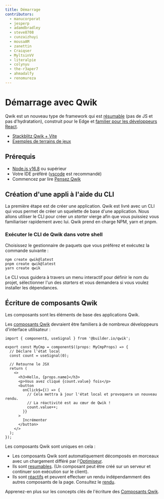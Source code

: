 ```yaml
---
title: Démarrage
contributors:
  - manucorporat
  - jesperp
  - adamdbradley
  - steve8708
  - cunzaizhuyi
  - mousaAM
  - zanettin
  - Craiqser
  - MyltsinVV
  - literalpie
  - colynyu
  - the-r3aper7
  - ahmadalfy
  - renomureza
---
```


# Démarrage avec Qwik

Qwik est un nouveau type de framework qui est [résumable](../concepts/resumable/index.mdx) (pas de JS et pas d'hydratation), construit pour le Edge et [familier pour les développeurs React](../cheat/qwik-react/index.mdx).

- [Stackblitz Qwik + Vite](https://qwik.new)
- [Exemples de terrains de jeux](/examples/reactivity/counter/)

## Prérequis

- [Node.js v16.8](https://nodejs.org/en/download/) ou supérieur
- Votre IDE préféré ([vscode](https://code.visualstudio.com/) est recommandé)
- Commencez par lire [Pensez Qwik](../think-qwik/index.mdx)

## Création d'une appli à l'aide du CLI

La première étape est de créer une application. Qwik est livré avec un CLI qui vous permet de créer un squelette de base d'une application. Nous allons utiliser le CLI pour créer un _starter_ vierge afin que vous puissiez vous familiariser rapidement avec lui. Qwik prend en charge NPM, yarn et pnpm.

### Exécuter le CLI de Qwik dans votre shell

Choisissez le gestionnaire de paquets que vous préférez et exécutez la commande suivante :

```shell
npm create qwik@latest
pnpm create qwik@latest
yarn create qwik
```

Le CLI vous guidera à travers un menu interactif pour définir le nom du projet, sélectionner l'un des _starters_ et vous demandera si vous voulez installer les dépendances.

## Écriture de composants Qwik

Les composants sont les éléments de base des applications Qwik. 

Les [composants Qwik](../components/overview/index.mdx) devraient être familiers à de nombreux développeurs d'interface utilisateur :

```tsx
import { component$, useSignal } from '@builder.io/qwik';

export const MyCmp = component$((props: MyCmpProps) => {
  // Déclare l'état local
  const count = useSignal(0);

  // Retourne le JSX
  return (
    <>
      <h3>Hello, {props.name}</h3>
      <p>Vous avez cliqué {count.value} fois</p>
      <button
        onClick$={() => {
          // Cela mettra à jour l'état local et provoquera un nouveau rendu.
          // La réactivité est au cœur de Qwik !
          count.value++;
        }}
      >
        Incrémenter
      </button>
    </>
  );
});
```

Les composants Qwik sont uniques en cela :

- Les composants Qwik sont automatiquement décomposés en morceaux avec un chargement différé par l'[Optimiseur](../../advanced/optimizer/index.mdx).
- Ils sont [resumables](../../concepts/resumable/index.mdx). (Un composant peut être créé sur un serveur et continuer son exécution sur le client).
- Ils sont [réactifs](../../concepts/reactivity/index.mdx)  et peuvent effectuer un rendu indépendamment des autres composants de la page. Consultez le [rendu](../../components/rendering/index.mdx).

Apprenez-en plus sur les concepts clés de l'écriture des [Composants Qwik](../components/overview/index.mdx).
